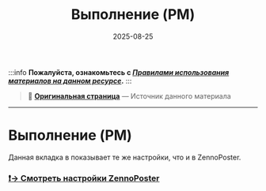 ﻿---
sidebar_position: 5
title: "Выполнение (PM)"
description: ""
date: "2025-08-25"
converted: true
originalFile: "Выполнение (PM).txt"
targetUrl: "https://zennolab.atlassian.net/wiki/spaces/RU/pages/727777297/PM"
---
:::info **Пожалуйста, ознакомьтесь с [*Правилами использования материалов на данном ресурсе*](../Disclaimer).**
:::

> 🔗 **[Оригинальная страница](https://zennolab.atlassian.net/wiki/spaces/RU/pages/727777297/PM)** — Источник данного материала

_______________________________________________  
# Выполнение (PM)

Данная вкладка в показывает те же настройки, что и в ZennoPoster.

### [❗→ Смотреть настройки ZennoPoster](https://zennolab.atlassian.net/wiki/spaces/RU/pages/809074766 "https://zennolab.atlassian.net/wiki/spaces/RU/pages/809074766")
